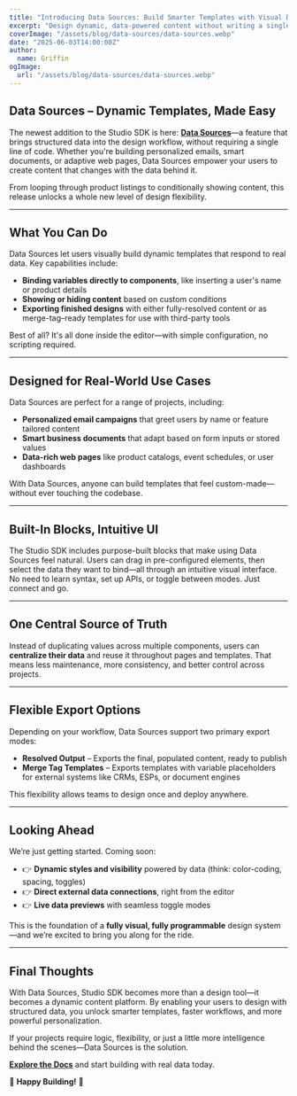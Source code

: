 ```yaml
---
title: "Introducing Data Sources: Build Smarter Templates with Visual Data Binding"
excerpt: "Design dynamic, data-powered content without writing a single line of code. Bind variables, add logic, and loop over collections—all within the visual editor."
coverImage: "/assets/blog/data-sources/data-sources.webp"
date: "2025-06-03T14:00:00Z"
author:
  name: Griffin
ogImage:
  url: "/assets/blog/data-sources/data-sources.webp"
---
```


## Data Sources – Dynamic Templates, Made Easy

The newest addition to the Studio SDK is here: **[Data Sources](https://app.grapesjs.com/docs-sdk/configuration/datasources/overview)**—a feature that brings structured data into the design workflow, without requiring a single line of code. Whether you're building personalized emails, smart documents, or adaptive web pages, Data Sources empower your users to create content that changes with the data behind it.

From looping through product listings to conditionally showing content, this release unlocks a whole new level of design flexibility.

---

## What You Can Do

Data Sources let users visually build dynamic templates that respond to real data. Key capabilities include:

- **Binding variables directly to components**, like inserting a user's name or product details
- **Showing or hiding content** based on custom conditions
- **Exporting finished designs** with either fully-resolved content or as merge-tag–ready templates for use with third-party tools

Best of all? It's all done inside the editor—with simple configuration, no scripting required.

---

## Designed for Real-World Use Cases

Data Sources are perfect for a range of projects, including:

- **Personalized email campaigns** that greet users by name or feature tailored content  
- **Smart business documents** that adapt based on form inputs or stored values  
- **Data-rich web pages** like product catalogs, event schedules, or user dashboards  

With Data Sources, anyone can build templates that feel custom-made—without ever touching the codebase.

---

## Built-In Blocks, Intuitive UI

The Studio SDK includes purpose-built blocks that make using Data Sources feel natural. Users can drag in pre-configured elements, then select the data they want to bind—all through an intuitive visual interface. No need to learn syntax, set up APIs, or toggle between modes. Just connect and go.

---

## One Central Source of Truth

Instead of duplicating values across multiple components, users can **centralize their data** and reuse it throughout pages and templates. That means less maintenance, more consistency, and better control across projects.

---

## Flexible Export Options

Depending on your workflow, Data Sources support two primary export modes:

- **Resolved Output** – Exports the final, populated content, ready to publish
- **Merge Tag Templates** – Exports templates with variable placeholders for external systems like CRMs, ESPs, or document engines

This flexibility allows teams to design once and deploy anywhere.

---

## Looking Ahead

We’re just getting started. Coming soon:

- 👉 **Dynamic styles and visibility** powered by data (think: color-coding, spacing, toggles)  
- 👉 **Direct external data connections**, right from the editor  
- 👉 **Live data previews** with seamless toggle modes  

This is the foundation of a **fully visual, fully programmable** design system—and we’re excited to bring you along for the ride.

---

## Final Thoughts

With Data Sources, Studio SDK becomes more than a design tool—it becomes a dynamic content platform. By enabling your users to design with structured data, you unlock smarter templates, faster workflows, and more powerful personalization.

If your projects require logic, flexibility, or just a little more intelligence behind the scenes—Data Sources is the solution.

**[Explore the Docs](https://app.grapesjs.com/docs-sdk/configuration/datasources/overview)** and start building with real data today.

🚀 **Happy Building!** 🚀
